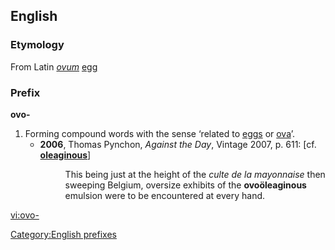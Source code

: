 ==English==

===Etymology===
From Latin ''[[ovum]]'' [[egg]]

===Prefix===
'''ovo-'''

# Forming compound words with the sense ‘related to [[eggs]] or [[ova]]’.
#* '''2006''', Thomas Pynchon, ''Against the Day'', Vintage 2007, p. 611: [cf. '''[[oleaginous]]''']
#*: This being just at the height of the ''culte de la mayonnaise'' then sweeping Belgium, oversize exhibits of the '''ovoöleaginous''' emulsion were to be encountered at every hand.

[[Category:English prefixes]]

[[vi:ovo-]]